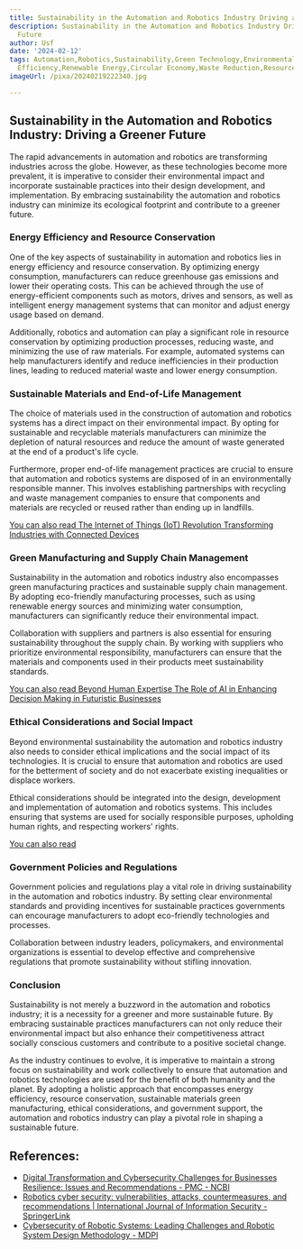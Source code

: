 ```yaml
---
title: Sustainability in the Automation and Robotics Industry Driving a Greener Future
description: Sustainability in the Automation and Robotics Industry Driving a Greener
  Future
author: Usf
date: '2024-02-12'
tags: Automation,Robotics,Sustainability,Green Technology,Environmental Impact,Energy
  Efficiency,Renewable Energy,Circular Economy,Waste Reduction,Resource Management
imageUrl: /pixa/20240219222340.jpg

---
```

## Sustainability in  the Automation and Robotics Industry: Driving a Greener Future

The rapid advancements in automation and robotics are transforming industries  across the globe.  However, as these  technologies become more prevalent, it is imperative  to consider their environmental impact and incorporate sustainable practices into  their design development, and  implementation. By embracing sustainability the automation and robotics industry can minimize its ecological footprint and contribute to a greener future.

### Energy Efficiency and Resource Conservation

One of the key aspects of sustainability in  automation and  robotics lies in energy efficiency  and resource conservation. By optimizing  energy  consumption, manufacturers can reduce greenhouse gas emissions and lower their  operating costs. This can  be achieved through the use of  energy-efficient  components such as motors, drives and sensors, as well as intelligent energy management systems that can monitor and  adjust energy usage based on demand.

Additionally, robotics and automation can play a significant role in resource conservation  by optimizing production processes, reducing  waste, and minimizing the  use of raw materials. For example, automated systems can help manufacturers identify and reduce inefficiencies in their production  lines,  leading to reduced material  waste and lower energy consumption.

### Sustainable Materials and End-of-Life Management

The choice of materials used in the  construction of automation and robotics systems has a direct impact on their environmental impact. By opting for sustainable and recyclable materials  manufacturers  can minimize the depletion of natural resources and reduce the amount of waste generated at the end  of a product's life cycle.

Furthermore,  proper end-of-life management practices are crucial to ensure that automation and robotics systems are disposed of in an environmentally responsible manner.  This involves establishing partnerships with recycling and waste management companies to ensure that components and  materials are recycled or reused rather than ending up in landfills.

[You can  also read The  Internet of Things (IoT) Revolution Transforming Industries with Connected Devices](The%20Internet%20of%20Things%20%28IoT%29%20Revolution%20Transforming%20Industries%20with%20Connected%20Devices)


### Green Manufacturing and Supply Chain Management

Sustainability in the automation and robotics industry also encompasses green manufacturing practices and sustainable supply chain management. By  adopting eco-friendly manufacturing processes, such as using renewable  energy sources and minimizing water consumption, manufacturers can significantly  reduce their environmental impact.

Collaboration with suppliers and partners is also essential for ensuring sustainability throughout  the supply chain. By working with suppliers who  prioritize environmental responsibility, manufacturers can ensure that the materials and components used in their products meet sustainability standards.

[You can also read Beyond Human  Expertise The Role of AI in Enhancing Decision  Making in Futuristic Businesses](Beyond%20Human%20Expertise%20The%20Role%20of%20AI%20in%20Enhancing%20Decision%20Making%20in%20Futuristic%20Businesses)


### Ethical Considerations  and Social Impact

Beyond environmental sustainability the automation and  robotics  industry also needs to  consider  ethical implications and the social impact of its  technologies. It is crucial to ensure that automation and robotics are  used for the betterment of society  and do not exacerbate  existing inequalities or displace workers.

Ethical considerations should be integrated into the design, development and implementation of automation and robotics systems. This includes ensuring  that systems are used for socially responsible purposes, upholding human rights, and respecting  workers'  rights.

[You can also read ]()


### Government Policies and Regulations

Government  policies and regulations play a  vital role in driving sustainability in the automation and robotics industry. By setting clear environmental standards and providing incentives for sustainable  practices governments can encourage manufacturers to adopt eco-friendly technologies and processes.

Collaboration between industry leaders, policymakers,  and environmental organizations is essential to develop effective and comprehensive regulations that promote  sustainability without stifling innovation.

### Conclusion

Sustainability is  not merely a buzzword in  the  automation and robotics industry; it is a necessity for a greener and more sustainable future.  By embracing sustainable practices manufacturers can not only reduce their environmental impact  but also enhance their competitiveness attract socially conscious customers and contribute to a positive societal change.

As the industry continues to evolve, it is imperative to  maintain a strong  focus  on sustainability and work collectively to ensure that automation  and robotics technologies are used for the benefit of both humanity and the planet. By adopting a holistic approach that encompasses energy efficiency, resource conservation, sustainable materials green manufacturing, ethical considerations, and government support,  the automation and robotics industry can play a pivotal role in shaping a sustainable  future.

## References:
- [Digital Transformation and Cybersecurity Challenges for Businesses Resilience: Issues and Recommendations - PMC - NCBI](https://www.ncbi.nlm.nih.gov/pmc/articles/PMC10422504/)
- [Robotics cyber security: vulnerabilities, attacks, countermeasures, and recommendations | International Journal of Information Security - SpringerLink](https://link.springer.com/article/10.1007/s10207-021-00545-8)
- [Cybersecurity of Robotic Systems: Leading Challenges and Robotic System Design Methodology - MDPI](https://www.mdpi.com/2079-9292/10/22/2850)
